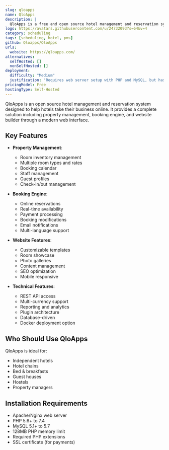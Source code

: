 ```yaml
---
slug: qloapps
name: QloApps
description: |
  QloApps is a free and open source hotel management and reservation system that provides a complete Property Management System (PMS), booking engine, and hotel website builder to help hotels manage their operations online.
logo: https://avatars.githubusercontent.com/u/24732093?s=64&v=4
category: scheduling
tags: [scheduling, hotel, pms]
github: Qloapps/QloApps
urls:
  website: https://qloapps.com/
alternatives:
  selfHosted: []
  nonSelfHosted: []
deployment:
  difficulty: "Medium"
  justification: "Requires web server setup with PHP and MySQL, but has detailed documentation and Docker option available."
pricingModel: Free
hostingType: Self-Hosted
---
```


QloApps is an open source hotel management and reservation system designed to help hotels take their business online. It provides a complete solution including property management, booking engine, and website builder through a modern web interface.

## Key Features

- **Property Management**:

  - Room inventory management
  - Multiple room types and rates
  - Booking calendar
  - Staff management
  - Guest profiles
  - Check-in/out management

- **Booking Engine**:

  - Online reservations
  - Real-time availability
  - Payment processing
  - Booking modifications
  - Email notifications
  - Multi-language support

- **Website Features**:

  - Customizable templates
  - Room showcase
  - Photo galleries
  - Content management
  - SEO optimization
  - Mobile responsive

- **Technical Features**:
  - REST API access
  - Multi-currency support
  - Reporting and analytics
  - Plugin architecture
  - Database-driven
  - Docker deployment option

## Who Should Use QloApps

QloApps is ideal for:

- Independent hotels
- Hotel chains
- Bed & breakfasts
- Guest houses
- Hostels
- Property managers

## Installation Requirements

- Apache/Nginx web server
- PHP 5.6+ to 7.4
- MySQL 5.1+ to 5.7
- 128MB PHP memory limit
- Required PHP extensions
- SSL certificate (for payments)
